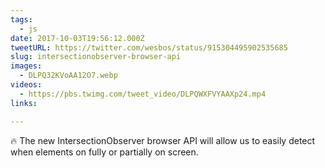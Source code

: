 ```yaml
---
tags:
  - js
date: 2017-10-03T19:56:12.000Z
tweetURL: https://twitter.com/wesbos/status/915304495902535685
slug: intersectionobserver-browser-api
images:
  - DLPQ32KVoAA12O7.webp
videos:
  - https://pbs.twimg.com/tweet_video/DLPQWXFVYAAXp24.mp4
links:

---
```

🔥 The new IntersectionObserver browser API will allow us to easily detect when elements on fully or partially on screen.
